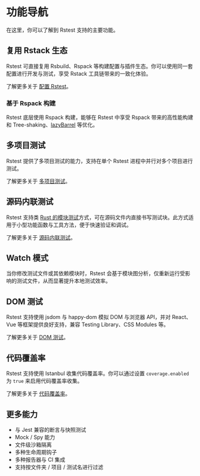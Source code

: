 # 功能导航

在这里，你可以了解到 Rstest 支持的主要功能。

## 复用 Rstack 生态

Rstest 可直接复用 Rsbuild、Rspack 等构建配置与插件生态。你可以使用同一套配置进行开发与测试，享受 Rstack 工具链带来的一致化体验。

了解更多关于 [配置 Rstest](/guide/basic/configure-rstest)。

### 基于 Rspack 构建

Rstest 底层使用 Rspack 构建，能够在 Rstest 中享受 Rspack 带来的高性能构建和 Tree-shaking、[lazyBarrel](https://rspack.rs/zh/config/experiments#experimentslazybarrel) 等优化。

## 多项目测试

Rstest 提供了多项目测试的能力，支持在单个 Rstest 进程中并行对多个项目进行测试。

了解更多关于 [多项目测试](/config/test/projects)。

## 源码内联测试

Rstest 支持类 [Rust 的模块测试](https://doc.rust-lang.org/book/ch11-03-test-organization.html#the-tests-module-and-cfgtest)方式，可在源码文件内直接书写测试块。此方式适用于小型功能函数与工具方法，便于快速验证和调试。

了解更多关于 [源码内联测试](/config/test/includeSource)。

## Watch 模式

当你修改测试文件或其依赖模块时，Rstest 会基于模块图分析，仅重新运行受影响的测试文件，从而显著提升本地测试效率。

## DOM 测试

Rstest 支持使用 jsdom 与 happy-dom 模拟 DOM 与浏览器 API，并对 React、Vue 等框架提供良好支持，兼容 Testing Library、CSS Modules 等。

了解更多关于 [DOM 测试](/config/test/testEnvironment#dom-测试)。

## 代码覆盖率

Rstest 支持使用 Istanbul 收集代码覆盖率。你可以通过设置 `coverage.enabled` 为 `true` 来启用代码覆盖率收集。

了解更多关于 [代码覆盖率](/config/test/coverage)。

## 更多能力

- 与 Jest 兼容的断言与快照测试
- Mock / Spy 能力
- 文件级沙箱隔离
- 多种生命周期钩子
- 多种报告器与 CI 集成
- 支持按文件夹 / 项目 / 测试名进行过滤
